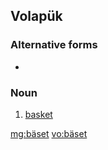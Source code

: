 ==Volapük==

===Alternative forms===
* {{l|vo|bayset}}

===Noun===
{{infl|vo|noun}}

# [[basket]]

[[mg:bäset]]
[[vo:bäset]]
